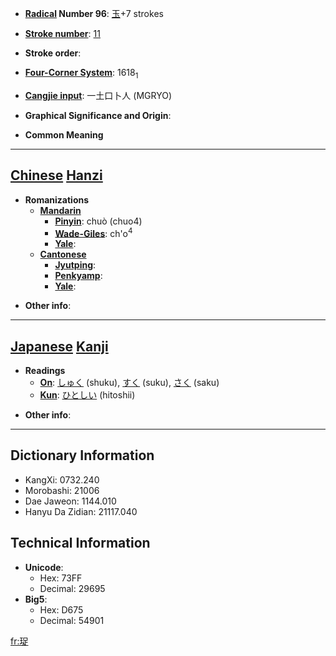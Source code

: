 * '''[[Wiktionary:Chinese radical index| Radical]] Number 96''': [[Wiktionary:Chinese radical index 玉|玉]]+7 strokes

* '''[[Wiktionary:Chinese total strokes index|Stroke number]]''': [[Wiktionary:Chinese total strokes index 11|11]]

* '''Stroke order''': 

* '''[[Wiktionary:Chinese four corner index|Four-Corner System]]''': 1618<sub>1</sub>

* '''[[Wiktionary:Chinese Cangjie index|Cangjie input]]''': 一土口卜人 (MGRYO)

* '''Graphical Significance and Origin''': 

* '''Common Meaning'''

----

== [[Chinese]] [[Hanzi]] ==

* '''Romanizations'''
** '''[[Mandarin]]'''
*** '''[[Pinyin]]''': chuò (chuo4)
*** '''[[Wade-Giles]]''': ch'o<sup>4</sup>
*** '''[[Yale]]''': 
** '''[[Cantonese]]'''
*** '''[[Jyutping]]''':
*** '''[[Penkyamp]]''': 
*** '''[[Yale]]''': 

* '''Other info''': 

----

== [[Japanese]] [[Kanji]] ==

* '''Readings'''
** '''[[On]]''': [[しゅく]] (shuku), [[すく]] (suku), [[さく]] (saku)
** '''[[Kun]]''': [[ひとしい]] (hitoshii)

* '''Other info''':  

----

== Dictionary Information ==

* KangXi: 0732.240
* Morobashi: 21006
* Dae Jaweon: 1144.010
* Hanyu Da Zidian: 21117.040

== Technical Information ==

* '''Unicode''':
** Hex: 73FF
** Decimal: 29695
* '''Big5''':
** Hex: D675
** Decimal: 54901

[[fr:珿]]
